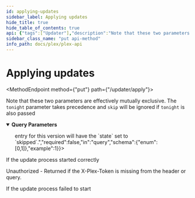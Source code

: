 ```yaml
---
id: applying-updates
sidebar_label: Applying updates
hide_title: true
hide_table_of_contents: true
api: {"tags":["Updater"],"description":"Note that these two parameters are effectively mutually exclusive. The `tonight` parameter takes precedence and `skip` will be ignored if `tonight` is also passed\n","operationId":"applyingUpdates","parameters":[{"name":"tonight","description":"Indicate that you want the update to run during the next Butler execution. Omitting this or setting it to false indicates that the update should install","required":false,"in":"query","schema":{"enum":[0,1]},"example":1},{"name":"skip","description":"Indicate that the latest version should be marked as skipped. The <Release> entry for this version will have the `state` set to `skipped`.","required":false,"in":"query","schema":{"enum":[0,1]},"example":1}],"responses":{"200":{"description":"If the update process started correctly"},"401":{"description":"Unauthorized - Returned if the X-Plex-Token is missing from the header or query."},"500":{"description":"If the update process failed to start"}},"method":"put","path":"/updater/apply","servers":[{"url":"{Protocol}://{Local IP}:{Port}","variables":{"Protocol":{"enum":["http","https"],"default":"http","description":"The protocl to use with your plex server"},"Local IP":{"default":"10.10.10.47","description":"The Local IP Address of your plex server"},"Port":{"default":"32400","description":"The port to access your plex server"}}},{"url":"https://plex.tv/api/v2"}],"security":[{"PlexToken":[]}],"securitySchemes":{"PlexToken":{"type":"apiKey","in":"header","name":"X-Plex-Token"}},"info":{"title":"Plex-API","description":"An Open API Spec for interacting with Plex.tv and Plex Servers","version":"0.0.1","contact":{"name":"Luke Hagar","email":"Lukeslakemail@gmail.com","url":"https://www.LukeHagar.com"}},"postman":{"name":"Applying updates","description":{"content":"Note that these two parameters are effectively mutually exclusive. The `tonight` parameter takes precedence and `skip` will be ignored if `tonight` is also passed\n","type":"text/plain"},"url":{"path":["updater","apply"],"host":["{{baseUrl}}"],"query":[{"disabled":false,"description":{"content":"Indicate that you want the update to run during the next Butler execution. Omitting this or setting it to false indicates that the update should install","type":"text/plain"},"key":"tonight","value":""},{"disabled":false,"description":{"content":"Indicate that the latest version should be marked as skipped. The <Release> entry for this version will have the `state` set to `skipped`.","type":"text/plain"},"key":"skip","value":""}],"variable":[]},"method":"PUT"}}
sidebar_class_name: "put api-method"
info_path: docs/plex/plex-api
---
```



<h1 className={"openapi__heading"}>Applying updates</h1>

<MethodEndpoint method={"put"} path={"/updater/apply"}></MethodEndpoint>



Note that these two parameters are effectively mutually exclusive. The `tonight` parameter takes precedence and `skip` will be ignored if `tonight` is also passed


<details style={{"marginBottom":"1rem"}} className={"openapi-markdown__details"} data-collapsed={false} open={true}><summary style={{}}><strong>Query Parameters</strong></summary><div><ul><ParamsItem className={"paramsItem"} param={{"name":"tonight","description":"Indicate that you want the update to run during the next Butler execution. Omitting this or setting it to false indicates that the update should install","required":false,"in":"query","schema":{"enum":[0,1]},"example":1}}></ParamsItem><ParamsItem className={"paramsItem"} param={{"name":"skip","description":"Indicate that the latest version should be marked as skipped. The <Release> entry for this version will have the `state` set to `skipped`.","required":false,"in":"query","schema":{"enum":[0,1]},"example":1}}></ParamsItem></ul></div></details><div><div><ApiTabs><TabItem label={"200"} value={"200"}><div>

If the update process started correctly

</div><div></div></TabItem><TabItem label={"401"} value={"401"}><div>

Unauthorized - Returned if the X-Plex-Token is missing from the header or query.

</div><div></div></TabItem><TabItem label={"500"} value={"500"}><div>

If the update process failed to start

</div><div></div></TabItem></ApiTabs></div></div>